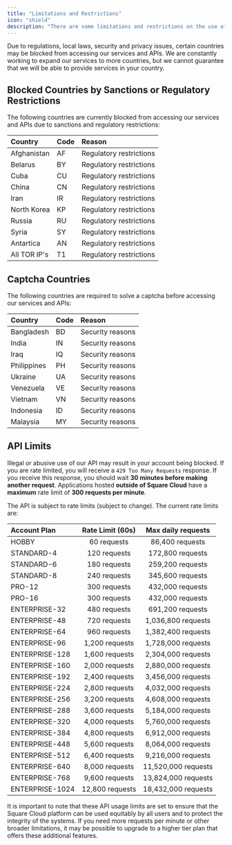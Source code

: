 ```yaml
---
title: "Limitations and Restrictions"
icon: "shield"
description: "There are some limitations and restrictions on the use of the Square Cloud API."
---
```


Due to regulations, local laws, security and privacy issues, certain countries may be blocked from accessing our services and APIs. We are constantly working to expand our services to more countries, but we cannot guarantee that we will be able to provide services in your country.

## Blocked Countries by Sanctions or Regulatory Restrictions
The following countries are currently blocked from accessing our services and APIs due to sanctions and regulatory restrictions:

| Country      | Code   | Reason                              |
| :----------- | :----  | :---------------------------------  |
| Afghanistan  | AF     | Regulatory restrictions             |
| Belarus      | BY     | Regulatory restrictions             |
| Cuba         | CU     | Regulatory restrictions             |
| China        | CN     | Regulatory restrictions             |
| Iran         | IR     | Regulatory restrictions             |
| North Korea  | KP     | Regulatory restrictions             |
| Russia       | RU     | Regulatory restrictions             |
| Syria        | SY     | Regulatory restrictions             |
| Antartica    | AN     | Regulatory restrictions             |
| All TOR IP's | T1     | Regulatory restrictions             |

## Captcha Countries 
The following countries are required to solve a captcha before accessing our services and APIs:

| Country      | Code   | Reason                              |
| :----------- | :----  | :---------------------------------  |
| Bangladesh   | BD     | Security reasons                    |
| India        | IN     | Security reasons                    |
| Iraq         | IQ     | Security reasons                    |
| Philippines  | PH     | Security reasons                    |
| Ukraine      | UA     | Security reasons                    |
| Venezuela    | VE     | Security reasons                    |
| Vietnam      | VN     | Security reasons                    |
| Indonesia    | ID     | Security reasons                    |
| Malaysia     | MY     | Security reasons                    |

## API Limits
<Warning>Illegal or abusive use of our API may result in your account being blocked.</Warning>
<Warning>If you are rate limited, you will receive a `429 Too Many Requests` response. If you receive this response, you should wait **30 minutes before making another request**. </Warning>
<Warning>Applications hosted **outside of Square Cloud** have a **maximum** rate limit of **300 requests per minute**.</Warning>

The API is subject to rate limits (subject to change). The current rate limits are: 

| Account Plan          | Rate Limit (60s)     | Max daily requests   |
| :-------------------- | :------------------: | :------------------: |
| HOBBY                 | 60 requests          | 86,400 requests      |
| STANDARD-4            | 120 requests         | 172,800 requests     |
| STANDARD-6            | 180 requests         | 259,200 requests     |
| STANDARD-8            | 240 requests         | 345,600 requests     |
| PRO-12                | 300 requests         | 432,000 requests     |
| PRO-16                | 300 requests         | 432,000 requests     |
| ENTERPRISE-32         | 480 requests         | 691,200 requests     |
| ENTERPRISE-48         | 720 requests         | 1,036,800 requests   |
| ENTERPRISE-64         | 960 requests         | 1,382,400 requests   |
| ENTERPRISE-96         | 1,200 requests       | 1,728,000 requests   |
| ENTERPRISE-128        | 1,600 requests       | 2,304,000 requests   |
| ENTERPRISE-160        | 2,000 requests       | 2,880,000 requests   |
| ENTERPRISE-192        | 2,400 requests       | 3,456,000 requests   |
| ENTERPRISE-224        | 2,800 requests       | 4,032,000 requests   |
| ENTERPRISE-256        | 3,200 requests       | 4,608,000 requests   |
| ENTERPRISE-288        | 3,600 requests       | 5,184,000 requests   |
| ENTERPRISE-320        | 4,000 requests       | 5,760,000 requests   |
| ENTERPRISE-384        | 4,800 requests       | 6,912,000 requests   |
| ENTERPRISE-448        | 5,600 requests       | 8,064,000 requests   |
| ENTERPRISE-512        | 6,400 requests       | 9,216,000 requests   |
| ENTERPRISE-640        | 8,000 requests       | 11,520,000 requests  |
| ENTERPRISE-768        | 9,600 requests       | 13,824,000 requests  |
| ENTERPRISE-1024       | 12,800 requests      | 18,432,000 requests  |

It is important to note that these API usage limits are set to ensure that the Square Cloud platform can be used equitably by all users and to protect the integrity of the systems. If you need more requests per minute or other broader limitations, it may be possible to upgrade to a higher tier plan that offers these additional features.